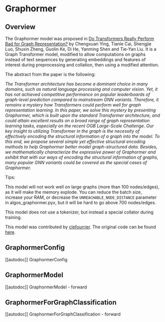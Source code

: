 <!--Copyright 2022 The HuggingFace Team and Microsoft. All rights reserved.

Licensed under the MIT License; you may not use this file except in compliance with
the License. 

Unless required by applicable law or agreed to in writing, software distributed under the License is distributed on
an "AS IS" BASIS, WITHOUT WARRANTIES OR CONDITIONS OF ANY KIND, either express or implied. See the License for the
specific language governing permissions and limitations under the License.
-->

# Graphormer

## Overview

The Graphormer model was proposed in [Do Transformers Really Perform Bad for Graph Representation?](https://arxiv.org/abs/2106.05234)  by 
Chengxuan Ying, Tianle Cai, Shengjie Luo, Shuxin Zheng, Guolin Ke, Di He, Yanming Shen and Tie-Yan Liu. It is a Graph Transformer model, modified to allow computations on graphs instead of text sequences by generating embeddings and features of interest during preprocessing and collation, then using a modified attention.

The abstract from the paper is the following:

*The Transformer architecture has become a dominant choice in many domains, such as natural language processing and computer vision. Yet, it has not achieved competitive performance on popular leaderboards of graph-level prediction compared to mainstream GNN variants. Therefore, it remains a mystery how Transformers could perform well for graph representation learning. In this paper, we solve this mystery by presenting Graphormer, which is built upon the standard Transformer architecture, and could attain excellent results on a broad range of graph representation learning tasks, especially on the recent OGB Large-Scale Challenge. Our key insight to utilizing Transformer in the graph is the necessity of effectively encoding the structural information of a graph into the model. To this end, we propose several simple yet effective structural encoding methods to help Graphormer better model graph-structured data. Besides, we mathematically characterize the expressive power of Graphormer and exhibit that with our ways of encoding the structural information of graphs, many popular GNN variants could be covered as the special cases of Graphormer.*

Tips:

This model will not work well on large graphs (more than 100 nodes/edges), as it will make the memory explode.
You can reduce the batch size, increase your RAM, or decrease the `UNREACHABLE_NODE_DISTANCE` parameter in algos_graphormer.pyx, but it will be hard to go above 700 nodes/edges.

This model does not use a tokenizer, but instead a special collator during training.

This model was contributed by [clefourrier](https://huggingface.co/clefourrier). The original code can be found [here](https://github.com/microsoft/Graphormer).

## GraphormerConfig

[[autodoc]] GraphormerConfig


## GraphormerModel

[[autodoc]] GraphormerModel
    - forward


## GraphormerForGraphClassification

[[autodoc]] GraphormerForGraphClassification
    - forward
